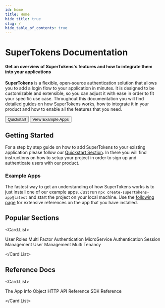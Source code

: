 ```yaml
---
id: home 
title: Home 
hide_title: true
slug: /
hide_table_of_contents: true
---
```




# SuperTokens Documentation

#### Get an overview of SuperTokens's features and how to integrate them into your applications

**SuperTokens** is a flexible, open-source authentication solution that allows you to add a login flow to your application in minutes. 
It is designed to be customizable and extensible, so you can adjust it with ease in order to fit your specific use case. 
Throughout this documentation you will find detailed guides on how SuperTokens works, how to integrate it in your product and how to enable all the features that you need.  

<div style={{ display: "flex", gap: "1rem"}}>

<QuickstartGuideSelectionModal>
   <Button>Quickstart</Button>
</QuickstartGuideSelectionModal>

<ExampleAppSelectionModal>
    <Button type="ghost">View Example Apps</Button>
</ExampleAppSelectionModal>

</div>


## Getting Started 

For a step by step guide on how to add SuperTokens to your existing application please follow our [Quickstart Section](/docs/guides#quickstart-selection).
In there you will find instructions on how to setup your project in order to sign up and authenticate users with our product.

### Example Apps

The fastest way to get an understanding of how SuperTokens works is to just install one of our example apps.
Just run `npx create-supertokens-app@latest` and start the project on your local machine. Use the [following page](/docs/cli-reference-guide) for extensive references on the app that you have installed. 

## Popular Sections

<Card.List>

<Card path="/docs/userroles/introduction">
    <Card.Icon alt="User Roles" icon="userRoles" />
    <Card.Title>User Roles</Card.Title>
</Card>

<Card path="/docs/mfa/introduction">
    <Card.Icon alt="Multi Factor Authentication" icon="MFA" />
    <Card.Title>Multi Factor Authentication</Card.Title>
</Card>

<Card path="/docs/microservice_auth/introduction">
    <Card.Icon alt="MicroService Authentication" icon="micro" />
    <Card.Title>MicroService Authentication</Card.Title>
</Card>

<Card path="/docs/session/introduction">
    <Card.Icon alt="Session Management" icon="session" />
    <Card.Title>Session Management</Card.Title>
</Card>

<Card path="/docs/userdashboard/about">
    <Card.Icon alt="User Management" icon="dashboard" />
    <Card.Title>User Management</Card.Title>
</Card>

<Card path="/docs/multitenancy/introduction">
    <Card.Icon alt="Multi Tenancy" icon="multitenancy" />
    <Card.Title>Multi Tenancy</Card.Title>
</Card>

</Card.List>

## Reference Docs

<Card.List>


<Card path="/docs/app-info">
    <Card.Icon alt="App Info Object" icon="API" />
    <Card.Title>The App Info Object</Card.Title>
</Card>

<Card path="/docs/community/apis">
    <Card.Icon alt="HTTP API Reference" icon="API" />
    <Card.Title>HTTP API Reference</Card.Title>
</Card>

<Card path="/docs/community/sdks">
    <Card.Icon alt="SDK Reference" icon="SDK" />
    <Card.Title>SDK Reference</Card.Title>
  </Card>

</Card.List>





